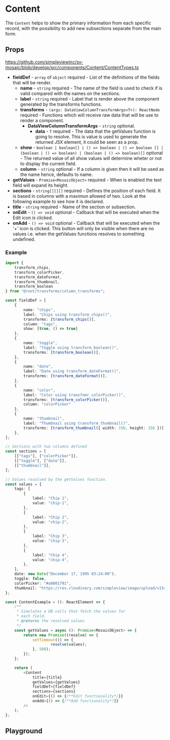 
<Meta title="Components/Content/Readme"/>

# Content

The `Content` helps to show the primary information from each specific record, with the possibility to add new subsections separate from the main form.

## Props

https://github.com/simpleviewinc/sv-mosaic/blob/develop/src/components/Content/ContentTypes.ts

* **fieldDef** - `array` of `object` required - List of the definitions of the fields that will be render.
	* **name** - `string` required - The name of the field is used to check if is valid compared with the names on the sections.
	* **label** - `string` required - Label that is render above the component generated by the transforms functions.
	* **transforms** - `(args: DataViewColumnTransformArgs<T>): ReactNode` required - Functions which will receive raw data that will be use to render a component.
		* **DataViewColumnTransformArgs** - `string` optional.
			* **data** - `T` required - The data that the getValues function is going to resolve. This is value is used to generate the returned JSX element, it could be seen as a prop.
	* **show** - `boolean | boolean[] | () => boolean | () => boolean [] | (boolean | () => boolean) | (boolean | () => boolean)[]` optional - The returned value of all show values will determine wheter or not to display the current field.
	* **column** - `string` optional - If a column is given then it will be used as the name hence, defaults to name.
* **getValues** - `Promise<MosaicObject>` required - When is enabled the text field will expand its height.
* **sections** - `string[][][]` required - Defines the position of each field. It is based in columns with a maximun allowed of two. Look at the following example to see how it is declared.
* **title** - `string` required - Name of the section or subsection.
* **onEdit** - `() => void` optional - Callback that will be executed when the Edit icon is clicked.
* **onAdd** - `() => void` optional - Callback that will be executed when the '+' icon is clicked. This button will only be visible when there are no values i.e. when the getValues functions resolves to something undefined.

### Example
```ts
import {
	transform_chips,
	transform_colorPicker,
	transform_dateFormat,
	transform_thumbnail,
	transform_boolean
} from "@root/transforms/column_transforms";

const fieldDef = [
	{
		name: "chips",
		label: "Chips using transform_chips()",
		transforms: [transform_chips()],
		column: "tags",
		show: [true, () => true]
	},
	{
		name: "toggle",
		label: "Toggle using transform_boolean()",
		transforms: [transform_boolean()],
	},
	{
		name: "date",
		label: "Date using transform_dateFormat()",
		transforms: [transform_dateFormat()],
	},
	{
		name: "color",
		label: "Color using transfomr_colorPicker()",
		transforms: [transform_colorPicker()],
		column: "colorPicker"
	},
	{
		name: "thumbnail",
		label: "Thumbnail using transform_thumbnail()",
		transforms: [transform_thumbnail({ width: 150, height: 150 })],
	},
];

// Sections with two columns defined
const sections = [
	[["tags"], ["colorPicker"]],
	[["toggle"], ["date"]],
	[["thumbnail"]],
];

// Values resolved by the getValues function.
const values = {
	tags: [
		{
			label: "Chip 1",
			value: "chip-1",
		},
		{
			label: "Chip 2",
			value: "chip-2",
		},
		{
			label: "Chip 3",
			value: "chip-3",
		},
		{
			label: "Chip 4",
			value: "chip-4",
		},
	],
	date: new Date("December 17, 1995 03:24:00"),
	toggle: false,
	colorPicker: "#a8001791",
	thumbnail: "https://res.cloudinary.com/simpleview/image/upload/v1542821844/clients/grandrapids/_OD_0354_c78fbb66-c75a-4804-9430-9af38ed8e9d5.jpg"
};

const ContentExample = (): ReactElement => {
	/**
	 * Simulates a DB calls that fetch the values for
	 * each field.
	 * @returns the resolved values
	 */
	const getValues = async (): Promise<MosaicObject> => {
		return new Promise((resolve) => {
			setTimeout(() => {
					resolve(values);
			}, 500);
		});
	};

	return (
		<Content
			title={title}
			getValues={getValues}
			fieldDef={fieldDef}
			sections={sections}
			onEdit={() => {/**Edit functionality*/}}
			onAdd={() => {/**Add functionality*/}}
		/>
	);
};
```

## Playground

<Preview withSource="none">
	<stories.Playground />
</Preview>

